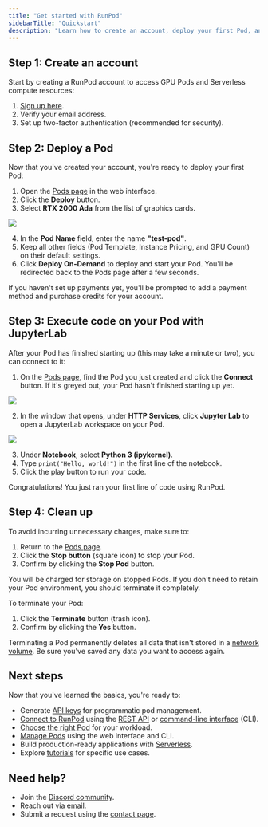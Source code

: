```yaml
---
title: "Get started with RunPod"
sidebarTitle: "Quickstart"
description: "Learn how to create an account, deploy your first Pod, and execute code on it using JupyterLab."
---
```


## Step 1: Create an account

Start by creating a RunPod account to access GPU Pods and Serverless compute resources:

1. [Sign up here](https://www.runpod.io/console/signup).
2. Verify your email address.
3. Set up two-factor authentication (recommended for security).

## Step 2: Deploy a Pod

Now that you've created your account, you're ready to deploy your first Pod:

1. Open the [Pods page](https://www.runpod.io/console/pods) in the web interface.
2. Click the **Deploy** button.
3. Select **RTX 2000 Ada** from the list of graphics cards.

<Frame>
  <img src="/images/3b67b490-quickstart-select-gpu.png" />
</Frame>

4. In the **Pod Name** field, enter the name **"test-pod"**.
5. Keep all other fields (Pod Template, Instance Pricing, and GPU Count) on their default settings.
6. Click **Deploy On-Demand** to deploy and start your Pod. You'll be redirected back to the Pods page after a few seconds.

<Info>

If you haven't set up payments yet, you'll be prompted to add a payment method and purchase credits for your account.

</Info>

## Step 3: Execute code on your Pod with JupyterLab

After your Pod has finished starting up (this may take a minute or two), you can connect to it:

1. On the [Pods page](https://www.runpod.io/console/pods), find the Pod you just created and click the **Connect** button. If it's greyed out, your Pod hasn't finished starting up yet.

<Frame>
  <img src="/images/192c2a1a-quickstart-connect-button.png" />
</Frame>

2. In the window that opens, under **HTTP Services**, click **Jupyter Lab** to open a JupyterLab workspace on your Pod.

<Frame>
  <img src="/images/3060bf2f-quickstart-jupyter-lab.png" />
</Frame>

3. Under **Notebook**, select **Python 3 (ipykernel)**.
4. Type `print("Hello, world!")` in the first line of the notebook.
5. Click the play button to run your code.

Congratulations! You just ran your first line of code using RunPod.

## Step 4: Clean up

To avoid incurring unnecessary charges, make sure to:

1. Return to the [Pods page](https://www.runpod.io/console/pods).
2. Click the **Stop button** (square icon) to stop your Pod.
3. Confirm by clicking the **Stop Pod** button.

<Warning>

You will be charged for storage on stopped Pods. If you don't need to retain your Pod environment, you should terminate it completely.

</Warning>

To terminate your Pod:

1. Click the **Terminate** button (trash icon).
2. Confirm by clicking the **Yes** button.

<Warning>

Terminating a Pod permanently deletes all data that isn't stored in a [network volume](/pods/storage/create-network-volumes). Be sure you've saved any data you want to access again.

</Warning>

## Next steps

Now that you've learned the basics, you're ready to:

* Generate [API keys](/get-started/api-keys) for programmatic pod management.
* [Connect to RunPod](/get-started/connect-to-runpod) using the [REST API](https://rest.runpod.io/v1/docs) or [command-line interface](/runpodctl/overview) (CLI).
* [Choose the right Pod](/pods/choose-a-pod) for your workload.
* [Manage Pods](/pods/manage-pods) using the web interface and CLI.
* Build production-ready applications with [Serverless](/serverless/overview).
* Explore [tutorials](/tutorials/introduction/overview) for specific use cases.

## Need help?

* Join the [Discord community](https://discord.gg/cUpRmau42V).
* Reach out via [email](mailto:help@runpod.io).
* Submit a request using the [contact page](https://contact.runpod.io/hc/requests/new).
